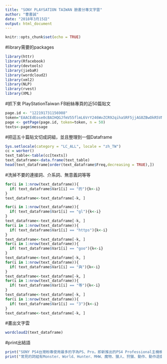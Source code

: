 ```yaml
---
title: "SONY PLAYSATION TAIWAN 臉書分專文字雲"
author: "曹書誠"
date: "2018年3月15日"
output: html_document
---
```


```r
knitr::opts_chunk$set(echo = TRUE)
```

#library需要的packages

```r
library(httr)
library(Rfacebook)
library(devtools)
library(jiebaR)
library(wordcloud2)
library(xml2)
library(NLP)
library(rvest)
library(XML)
```

#抓下來 PlayStationTaiwan FB紛絲專頁的近50篇貼文
```r
page.id <- "122191731156908" 
token="EAACEdEose0cBAIHQGJfmV55flmL6VrY246WvZCR92qihaSRF5jjAG8ZBwOkR5VNyPCfQJPlEiZBZCesQf1RXJZBEQp7XNGwgZC6J9DZAesZBBpmToDdfctTF6b58dPD3EzghSLxvrrCP7yFnN88fZB2YSQLbzDfJOy1ZAJe3kpOMfmD4EDRYsEFzQrmkp4kJOK05ZAkWmKGwSD6uQZDZD"
page <- getPage(page.id, token=token, n = 50)
texts<-page$message
```

#把這五十篇貼文切成詞組，並且整理到一個Dataframe
```r
Sys.setlocale(category = "LC_ALL", locale = "zh_TW")
cc = worker()
text_table<-table(cc[texts])
text_dataframe<-data.frame(text_table)
head(text_dataframe[order(text_dataframe$Freq,decreasing = TRUE),])
```

#洗掉不要的連接詞、介系詞、無意義詞等等
```r

for(i in 1:nrow(text_dataframe)){
  if( text_dataframe$Var1[i] == "的"){k<-i}
}
text_dataframe<-text_dataframe[-k, ]

for(i in 1:nrow(text_dataframe)){
  if( text_dataframe$Var1[i] == "gl"){k<-i}
}
text_dataframe<-text_dataframe[-k, ]
for(i in 1:nrow(text_dataframe)){
  if( text_dataframe$Var1[i] == "https"){k<-i}
}
text_dataframe<-text_dataframe[-k, ]
for(i in 1:nrow(text_dataframe)){
  if( text_dataframe$Var1[i] == "goo"){k<-i}
}
text_dataframe<-text_dataframe[-k, ]
for(i in 1:nrow(text_dataframe)){
  if( text_dataframe$Var1[i] == "與"){k<-i}
}
text_dataframe<-text_dataframe[-k, ]
for(i in 1:nrow(text_dataframe)){
  if( text_dataframe$Var1[i] == "等"){k<-i}
}
text_dataframe<-text_dataframe[-k, ]
for(i in 1:nrow(text_dataframe)){
  if( text_dataframe$Var1[i] == "3"){k<-i}
}
text_dataframe<-text_dataframe[-k, ]


```

#畫出文字雲
```r
wordcloud2(text_dataframe)
```

#print出結語
```r
print("SONY PS4台灣粉專使用最多的字為PS、Pro，即新推出的PS4 Professional主機機種，可見本粉專正在積極宣傳。")
print("常見的詞組有Monster、World、Hunter、MHW、魔物、獵人、狩獵、動作、動作遊戲等等，即最近SONY PS4主打的新遊戲Monster Hunter: World 魔物獵人，可見本粉專正在積極宣傳。")
```
